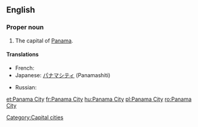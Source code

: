 {{wikipedia}}
==English==

===Proper noun===
{{en-proper noun|head=[[Panama]] [[City]]}}

# The capital of [[Panama]].

====Translations====
{{trans-top|capital of Panama}}
* French: {{t+|fr|Panamá}}
* Japanese: [[パナマシティ]] (Panamashiti)
{{trans-mid}}
* Russian: {{t|ru|Панама|f|tr=Panáma}}
{{trans-bottom}}

[[Category:Capital cities]]

[[et:Panama City]]
[[fr:Panama City]]
[[hu:Panama City]]
[[pl:Panama City]]
[[ro:Panama City]]